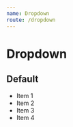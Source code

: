 ```yaml
---
name: Dropdown
route: /dropdown
---
```



# Dropdown

<Props of={Dropdown} />

## Default

<Playground>
  <ThemeProvider>
    <Dropdown uid="menu1" label="Dropdown">
      <Container
        margin1="top"
        radius="rounded"
        padding="default"
        elevate={3}
        css="background: #fff; color:#000">
        <ul>
          <li>Item 1</li>
          <li>Item 2</li>
          <li>Item 3</li>
          <li>Item 4</li>
        </ul>
      </Container>
    </Dropdown>
  </ThemeProvider>
</Playground>
